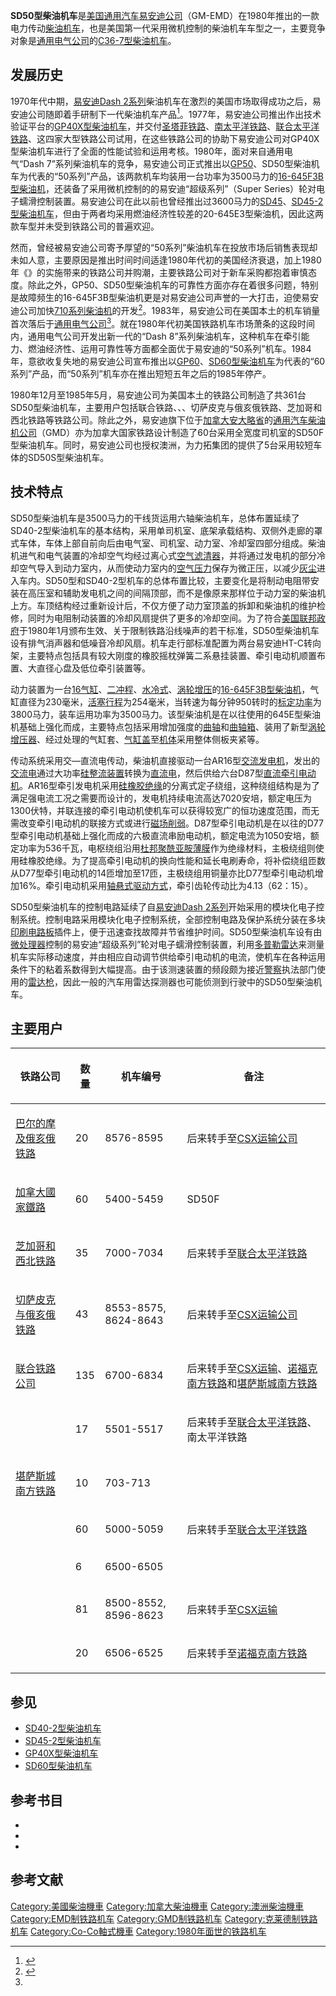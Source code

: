 {{Infobox Locomotive
| name = SD50
| image = KCS 7000 EMD SD50.jpg
| caption = [[堪薩斯城南方鐵路|堪萨斯城南方铁路]]的SD50型机车
| type = [[柴油机车|柴油机车]]
| origin = {{USA}}
| designer = 
| builder = [[通用汽车|GM]]-[[易安迪|EMD]]、[[通用汽车柴油机公司|GMD]]、{{tsl|en|Clyde Engineering|克萊德工程}}
| buildmodel = 
| serialnumber = 
| builddate  = 1980年—1986年
| totalproduction  = 427台
| user = 
| aarwheels = C-C
| uicclass = [[Co'Co'|Co'Co']]
| gauge = 1,435毫米
| bogies = 
| wheeldiameter = 1,016毫米（40英寸）
| axleload = 
| wheelbase = 
| minimumcurve = 
| length = SD50、SD50F：<br />21,692毫米（71英尺2英寸）<br />SD50S：<br />20,980毫米（68英尺10英寸）
| width = 3,124毫米（10英尺3英寸）
| height = 4,762毫米（15英尺7½英寸）
| framesize = 
| weight = 167公吨（368,000磅）
| fueltype = 
| fuelcap = 3,500～4,400美制加仑
| lubecap = 
| coolantcap = 
| watercap = 
| sandcap = 
| enginetype =  [[易安迪645系列柴油机|EMD 16-645F3B]]
| enginepower = 3,500马力
| transmission = 交—直流电
| generator =  GM AR16
| tractionmotors = GM D87
| topspeed = 105公里/小时（65英里/小时）
| sustainedspeed = 17公里/小时（11英里/小时）
| poweroutput =
| starttractiveeffort = 511千牛（115,000磅）
| conttractiveeffort = 426千牛（95,770磅）
| locobrakes = [[空气制动|空气制动]]、[[电阻制动|电阻制动]]
| locobrakepower = 
| locobrakeforce = 
| trainbrakes = 
| safety = 
| notes =
}}
'''SD50型柴油机车'''是[[美国|美国]][[通用汽车|通用汽车]][[易安迪|易安迪公司]]（GM-EMD）在1980年推出的一款电力传动[[柴油机车|柴油机车]]，也是美国第一代采用微机控制的柴油机车车型之一，主要竞争对象是[[通用电气|通用电气公司]]的[[C36-7型柴油机车|C36-7型柴油机车]]。

== 发展历史 ==
1970年代中期，[[易安迪Dash_2系列|易安迪Dash 2系列]]柴油机车在激烈的美国市场取得成功之后，易安迪公司随即着手研制下一代柴油机车产品<ref name="solomon">{{cite book | last = Solomon | first = Brian | authorlink = | year = 2006 | title = ''EMD Locomotives'' | url = https://archive.org/details/emdlocomotives0000solo | location = St. Paul, MN, USA | publisher = Voyageur Press | page = [https://archive.org/details/emdlocomotives0000solo/page/130 130]-138 | isbn = 9780760323960 }}</ref>。1977年，易安迪公司推出作出技术验证平台的[[GP40X型柴油机车|GP40X型柴油机车]]，并交付[[艾奇遜、托皮卡和聖塔菲鐵路|圣塔菲铁路]]、[[南太平洋运输公司|南太平洋铁路]]、[[聯合太平洋鐵路|联合太平洋铁路]]、{{tsl|en|Southern Railway (U.S.)|南方铁路 (美国)|南方铁路}}这四家大型铁路公司试用，在这些铁路公司的协助下易安迪公司对GP40X型柴油机车进行了全面的性能试验和运用考核。1980年，面对来自通用电气“Dash 7”系列柴油机车的竞争，易安迪公司正式推出以[[GP50型柴油机车|GP50]]、SD50型柴油机车为代表的“50系列”产品，该两款机车均装用一台功率为3500马力的[[易安迪645系列柴油机|16-645F3B型柴油机]]，还装备了采用微机控制的的易安迪“超级系列”（Super Series）轮对电子蠕滑控制装置。易安迪公司在此以前也曾经推出过3600马力的[[SD45型柴油机车|SD45]]、[[SD45-2型柴油机车|SD45-2型柴油机车]]，但由于两者均采用燃油经济性较差的20-645E3型柴油机，因此这两款车型并未受到铁路公司的普遍欢迎。

然而，曾经被易安迪公司寄予厚望的“50系列”柴油机车在投放市场后销售表现却未如人意，主要原因是推出时间时间适逢1980年代初的美国经济衰退，加上1980年《{{tsl|en|Staggers Rail Act|斯塔格斯铁路法}}》的实施带来的铁路公司并购潮，主要铁路公司对于新车采购都抱着审慎态度。除此之外，GP50、SD50型柴油机车的可靠性方面亦存在着很多问题，特别是故障频生的16-645F3B型柴油机更是对易安迪公司声誉的一大打击，迫使易安迪公司加快[[易安迪710系列柴油机|710系列柴油机]]的开发<ref>{{Cite news|url=https://www.american-rails.com/710.html|title=EMD 710|newspaper=American-Rails.com|accessdate=2018-10-25|archive-url=https://web.archive.org/web/20171006035825/http://www.american-rails.com/710.html|archive-date=2017-10-06|dead-url=no}}</ref>。1983年，易安迪公司在美国本土的机车销量首次落后于[[通用电气|通用电气公司]]<ref name="solomon" />。就在1980年代初美国铁路机车市场萧条的这段时间内，通用电气公司开发出新一代的“Dash 8”系列柴油机车，这种机车在牵引能力、燃油经济性、运用可靠性等方面都全面优于易安迪的“50系列”机车。1984年，意欲收复失地的易安迪公司宣布推出以[[GP60型柴油机车|GP60]]、[[SD60型柴油机车|SD60型柴油机车]]为代表的“60系列”产品，而“50系列”机车亦在推出短短五年之后的1985年停产。

1980年12月至1985年5月，易安迪公司为美国本土的铁路公司制造了共361台SD50型柴油机车，主要用户包括联合铁路、{{tsl|en|Seaboard System Railroad|海岸系统铁路}}、{{tsl|en|Missouri Pacific Railroad|密苏里太平洋铁路}}、切萨皮克与俄亥俄铁路、芝加哥和西北铁路等铁路公司。除此之外，易安迪旗下位于[[加拿大|加拿大]][[安大略省|安大略省]]的[[通用汽车柴油机公司|通用汽车柴油机公司]]（GMD）亦为加拿大国家铁路设计制造了60台采用全宽度司机室的SD50F型柴油机车。同时，易安迪公司也授权澳洲{{tsl|en|Clyde Engineering|克萊德工程|克萊德工程公司}}，为力拓集团的{{tsl|en|Hamersley & Robe River railway|哈默斯利与罗布河铁路|哈默斯利铁矿铁路}}提供了5台采用较短车体的SD50S型柴油机车。

== 技术特点 ==
SD50型柴油机车是3500马力的干线货运用六轴柴油机车，总体布置延续了SD40-2型柴油机车的基本结构，采用单司机室、底架承载结构、双侧外走廊的罩式车体，车体上部自前向后由电气室、司机室、动力室、冷却室四部分组成。柴油机进气和电气装置的冷却空气均经过离心式[[空气滤清器|空气滤清器]]，并将通过发电机的部分冷却空气导入到动力室内，从而使动力室内的[[气压|空气压力]]保存为微正压，以减少[[灰塵|灰尘]]进入车内。SD50型和SD40-2型机车的总体布置比较，主要变化是将制动电阻带安装在高压室和辅助发电机之间的间隔顶部，而不是像原来那样位于动力室的柴油机上方。车顶结构经过重新设计后，不仅方便了动力室顶盖的拆卸和柴油机的维护检修，同时为电阻制动装置的冷却风扇提供了更多的冷却空间。为了符合[[美國聯邦政府|美国联邦政府]]于1980年1月颁布生效、关于限制铁路沿线噪声的若干标准，SD50型柴油机车设有排气消声器和低噪音冷却风扇。机车走行部标准配置为两台易安迪HT-C转向架，主要特点包括具有较大刚度的橡胶摇枕弹簧二系悬挂装置、牵引电动机顺置布置、大直径心盘及低位牵引装置等。

动力装置为一台[[V16发动机|16气缸]]、[[二冲程|二冲程]]、[[液冷式發動機|水冷式]]、[[渦輪增壓器|涡轮增压]]的[[易安迪645系列柴油机|16-645F3B型柴油机]]，气缸直径为230毫米，[[冲程|活塞行程]]为254毫米，当转速为每分钟950转时的[[功率|标定功率]]为3800马力，装车运用功率为3500马力。该型柴油机是在以往使用的645E型柴油机基础上强化而成，主要特点包括采用增加强度的[[曲轴|曲轴]]和[[曲轴箱|曲轴箱]]、装用了新型[[渦輪增壓器|涡轮增压器]]、经过{{tsl|en|Laser peening|激光强化|激光表面强化}}处理的气缸套、[[汽缸蓋|气缸盖]]至[[汽缸本體|机体]]采用整体侧板夹紧等。

传动系统采用交—直流电传动，柴油机直接驱动一台AR16型[[交流發電機|交流发电机]]，发出的[[交流电|交流电]]通过大功率[[硅|硅]][[整流器|整流装置]]转换为[[直流電|直流电]]，然后供给六台D87型[[直流电动机|直流]][[牽引電動機|牵引电动机]]。AR16型牵引发电机采用[[硅氧树脂|硅橡胶]][[絕緣體|绝缘]]的分离式定子绕组，这种绕组结构是为了满足强电流工况之需要而设计的，发电机持续电流高达7020安培，额定电压为1300伏特，并联连接的牵引电动机使机车可以获得较宽广的恒功速度范围，而无需改变牵引电动机的联接方式或进行[[磁场削弱|磁场削弱]]。D87型牵引电动机是在以往的D77型牵引电动机基础上强化而成的六极直流串励电动机，额定电流为1050安培，额定功率为536千瓦，电枢绕组沿用[[杜邦|杜邦]]{{tsl|en|Kapton|卡普顿}}[[聚酰亚胺|聚酰亚胺薄膜]]作为绝缘材料，主极绕组则使用硅橡胶绝缘。为了提高牵引电动机的换向性能和延长电刷寿命，将补偿绕组匝数从D77型牵引电动机的14匝增加至17匝，主极绕组用铜量亦比D77型牵引电动机增加16%。牵引电动机采用[[轴悬式驱动方式|轴悬式驱动方式]]，牵引齿轮传动比为4.13（62：15）。

SD50型柴油机车的控制电路延续了自[[易安迪Dash_2系列|易安迪Dash 2系列]]开始采用的模块化电子控制系统。控制电路采用模块化电子控制系统，全部控制电路及保护系统分装在多块[[印刷电路板|印刷电路板]]插件上，便于迅速查找故障并节省维护时间。SD50型柴油机车设有由[[微处理器|微处理器]]控制的易安迪“超级系列”轮对电子蠕滑控制装置，利用[[都卜勒雷達|多普勒雷达]]来测量机车实际移动速度，并由相应自动调节供给牵引电动机的电流，使机车在各种运用条件下的粘着系数得到大幅提高。由于该测速装置的频段颇为接近[[警察|警察]]执法部门使用的[[雷達槍|雷达枪]]，因此一般的汽车用雷达探测器也可能侦测到行驶中的SD50型柴油机车。

== 主要用户 ==
{| class="wikitable"
! 铁路公司
! 数量
! 机车编号
! 备注
|- align = "center"
|[[巴尔的摩及俄亥俄铁路|巴尔的摩及俄亥俄铁路]]
|20
|8576-8595
|后来转手至[[CSX运输公司|CSX运输公司]]
|- align = "center"
|[[加拿大國家鐵路|加拿大國家鐵路]]
|60
|5400-5459
|SD50F
|- align = "center"
|[[芝加哥和西北铁路|芝加哥和西北铁路]]
|35
|7000-7034
|后来转手至[[联合太平洋铁路|联合太平洋铁路]]
|- align = "center"
|[[切萨皮克与俄亥俄铁路|切萨皮克与俄亥俄铁路]]
|43
|8553-8575, 8624-8643
|后来转手至[[CSX运输公司|CSX运输公司]]
|- align = "center"
|[[联合铁路公司|联合铁路公司]]
|135
|6700-6834
|后来转手至[[CSX运输|CSX运输]]、[[诺福克南方铁路|诺福克南方铁路]]和[[堪萨斯城南方铁路|堪萨斯城南方铁路]]
|- align = "center"
|{{tsl|en|Denver and Rio Grande Western Railroad|丹佛和格兰德河西部铁路}}
|17
|5501-5517
|后来转手至[[联合太平洋铁路|联合太平洋铁路]]、南太平洋铁路
|- align = "center"
|[[堪萨斯城南方铁路|堪萨斯城南方铁路]]
|10
|703-713
|
|- align = "center"
|{{tsl|en|Missouri Pacific Railroad|密苏里太平洋铁路}}
|60
|5000-5059
|后来转手至[[联合太平洋铁路|联合太平洋铁路]]
|- align = "center"
|{{tsl|en|Norfolk and Western Railway|诺福克和西部铁路}}
|6
|6500-6505
|
|- align = "center"
|{{tsl|en|Seaboard System Railroad|海岸系统铁路}}
|81
|8500-8552, 8596-8623
|后来转手至[[CSX运输|CSX运输]]
|- align = "center"
|{{tsl|en|Southern Railway (U.S.)|南方铁路 (美国)|南方铁路}}
|20
|6506-6525
|后来转手至[[诺福克南方铁路|诺福克南方铁路]] 
|}

== 参见 ==
*[[SD40-2型柴油机车|SD40-2型柴油机车]]
*[[SD45-2型柴油机车|SD45-2型柴油机车]]
*[[GP40X型柴油机车|GP40X型柴油机车]]
*[[SD60型柴油机车|SD60型柴油机车]]

== 参考书目 ==
* {{cite book | last = Solomon | first = Brian | authorlink = | year = 2000 | title = ''The American Diesel Locomotive'' | url = https://archive.org/details/americandiesello0000solo | location = Osceola, WI, USA | publisher = MBI Publishing | page = | isbn = 0760306664 }}
* {{cite book | last = Solomon | first = Brian | authorlink = | year = 2006 | title = ''EMD Locomotives'' | url = https://archive.org/details/emdlocomotives0000solo | location = St. Paul, MN, USA | publisher = Voyageur Press | page = | isbn = 9780760323960 }}
* {{cite book | last = Solomon | first = Brian | authorlink = | year = 2012 | title = ''North American Locomotives: A Railroad-by-Railroad Photohistory'' | location = Minneapolis, MN, USA | publisher = Voyageur Press | page =  | isbn = 9780760343708 }}

==参考文献==
{{Reflist}}

{{易安迪柴油機車}}
{{Portal bar|鐵路|美国}}

{{DEFAULTSORT:SD50}}
[[Category:美國柴油機車|Category:美國柴油機車]]
[[Category:加拿大柴油機車|Category:加拿大柴油機車]]
[[Category:澳洲柴油機車|Category:澳洲柴油機車]]
[[Category:EMD制铁路机车|Category:EMD制铁路机车]]
[[Category:GMD制铁路机车|Category:GMD制铁路机车]]
[[Category:克莱德制铁路机车|Category:克莱德制铁路机车]]
[[Category:Co-Co軸式機車|Category:Co-Co軸式機車]]
[[Category:1980年面世的铁路机车|Category:1980年面世的铁路机车]]